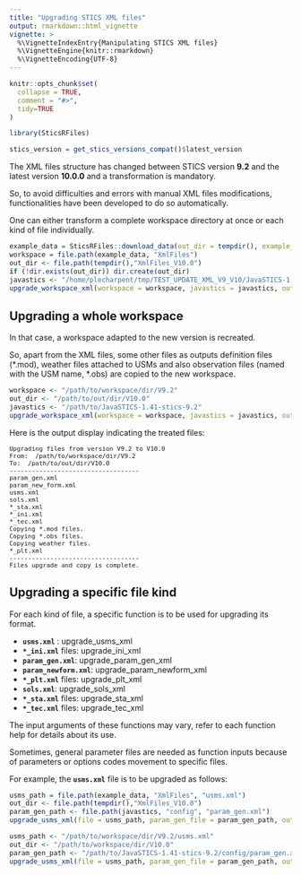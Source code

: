 ```yaml
---
title: "Upgrading STICS XML files"
output: rmarkdown::html_vignette
vignette: >
  %\VignetteIndexEntry{Manipulating STICS XML files}
  %\VignetteEngine{knitr::rmarkdown}
  %\VignetteEncoding{UTF-8}
---
```



```r
knitr::opts_chunk$set(
  collapse = TRUE,
  comment = "#>",
  tidy=TRUE
)

```

```r
library(SticsRFiles)
```

```r
stics_version = get_stics_versions_compat()$latest_version
```


The XML files structure has changed between STICS version **9.2** and the latest version **10.0.0** and a transformation is mandatory.    

So, to avoid difficulties and errors with manual XML files modifications, functionalities have been developed to do so automatically.

One can either transform a complete workspace directory at once or each kind of file individually.


```r
example_data = SticsRFiles::download_data(out_dir = tempdir(), example_dirs = "study_case_1", "V9.2")
workspace = file.path(example_data, "XmlFiles")
out_dir <- file.path(tempdir(),"XmlFiles_V10.0")
if (!dir.exists(out_dir)) dir.create(out_dir)
javastics <- "/home/plecharpent/tmp/TEST_UPDATE_XML_V9_V10/JavaSTICS-1.41-stics-9.2"
upgrade_workspace_xml(workspace = workspace, javastics = javastics, out_dir = out_dir, overwrite = TRUE)
```

## Upgrading a whole workspace

In that case, a workspace adapted to the new version is recreated.

So, apart from the XML files, some other files as outputs definition files (*.mod), weather files attached to USMs and also observation files (named with the USM name, \*.obs) are copied to the new workspace.

```r
workspace <- "/path/to/workspace/dir/V9.2"
out_dir <- "/path/to/out/dir/V10.0"
javastics <- "/path/to/JavaSTICS-1.41-stics-9.2"
upgrade_workspace_xml(workspace = workspace, javastics = javastics, out_dir = out_dir)
```
Here is the output display indicating the treated files:

<pre style="font-size:11px;">
Upgrading files from version V9.2 to V10.0    
From:  /path/to/workspace/dir/V9.2   
To:  /path/to/out/dir/V10.0    
-----------------------------------   
param_gen.xml   
param_new_form.xml   
usms.xml   
sols.xml   
*_sta.xml   
*_ini.xml   
*_tec.xml   
Copying *.mod files.   
Copying *.obs files.   
Copying weather files.   
*_plt.xml    
-----------------------------------   
Files upgrade and copy is complete.   
</pre>



## Upgrading a specific file kind

For each kind of file, a specific function is to be used for upgrading its format.

* **`usms.xml`** : upgrade_usms_xml
* **`*_ini.xml`** files: upgrade_ini_xml
* **`param_gen.xml`**: upgrade_param_gen_xml
* **`param_newform.xml`**: upgrade_param_newform_xml
* **`*_plt.xml`** files: upgrade_plt_xml
* **`sols.xml`**: upgrade_sols_xml
* **`*_sta.xml`** files: upgrade_sta_xml
* **`*_tec.xml`** files: upgrade_tec_xml

The input arguments of these functions may vary, refer to each function help for details
about its use.    

Sometimes, general parameter files are needed as function inputs because of parameters or options codes movement to specific files. 

For example, the **`usms.xml`** file is to be upgraded as follows:

```r
usms_path = file.path(example_data, "XmlFiles", "usms.xml")
out_dir <- file.path(tempdir(),"XmlFiles_V10.0")
param_gen_path <- file.path(javastics, "config", "param_gen.xml")
upgrade_usms_xml(file = usms_path, param_gen_file = param_gen_path, out_dir = out_dir, overwrite = TRUE)
```

```r
usms_path <- "/path/to/workspace/dir/V9.2/usms.xml"
out_dir <- "/path/to/workspace/dir/V10.0"
param_gen_path <- "/path/to/JavaSTICS-1.41-stics-9.2/config/param_gen.xml"
upgrade_usms_xml(file = usms_path, param_gen_file = param_gen_path, out_dir = out_dir)
```








